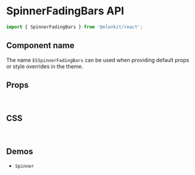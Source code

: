 
<Meta title="Components API/SpinnerFadingBars" />

# SpinnerFadingBars API

```js
import { SpinnerFadingBars } from '@elonkit/react';
```

## Component name

The name `ESSpinnerFadingBars` can be used when providing default props or style overrides in the theme.

## Props

<InterfaceTable variant="props" name="SpinnerFadingBarsProps" />

<br />

## CSS

<InterfaceTable variant="css" name="SpinnerFadingBarsClasses" />

<br />

## Demos

<ul>
  <li>
    <LinkTo kind="components-Spinner" story="demo">
      <code>Spinner</code>
    </LinkTo>
  </li>
</ul>
